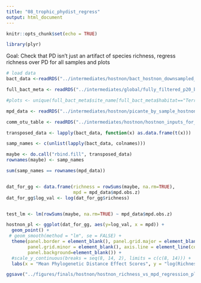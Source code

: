 ```yaml
---
title: "08_trophic_phydist_regress"
output: html_document
---
```


```r
knitr::opts_chunk$set(echo = TRUE)
```

```r
library(plyr)
```

Goal: Check that PD isn’t just an artifact of species richness, regress richness over PD for all samples and plots

```r
# load data
bact_data <-readRDS("../intermediates/hostnon/bact_hostnon_downsampled_abuns.rds")

full_bact_meta <- readRDS("../intermediates/global/fully_filtered_p20_bact_otu_metadata_matched_up.rds")

#plots <- unique(full_bact_meta$site_name[full_bact_meta$habitat=="Terrestrial"])

mpd_data <- readRDS("../intermediates/hostnon/picante_by_sample_hostnon_results.rds")

comm_otu_table <- readRDS("../intermediates/hostnon/hostnon_inputs_for_picante_by_sample.rds")

```

```r

transposed_data <- lapply(bact_data, function(x) as.data.frame(t(x)))

samp_names <- c(unlist(lapply(bact_data, colnames)))

maybe <- do.call("rbind.fill", transposed_data)
rownames(maybe) <- samp_names

sum(samp_names == rownames(mpd_data))


dat_for_gg <- data.frame(richness = rowSums(maybe, na.rm=TRUE),
                         mpd = mpd_data$mpd.obs.z)
dat_for_gg$log_val <- log(dat_for_gg$richness)


test_lm <- lm(rowSums(maybe, na.rm=TRUE) ~ mpd_data$mpd.obs.z)

hostnon_pl <- ggplot(dat_for_gg, aes(y=log_val, x = mpd)) +
  geom_point() +
 # geom_smooth(method = "lm", se = FALSE) +
  theme(panel.border = element_blank(), panel.grid.major = element_blank(),
        panel.grid.minor = element_blank(), axis.line = element_line(colour = "black"),
        panel.background=element_blank()) +
  #scale_y_continuous(breaks = seq(8, 14, 2), limits = c(c(8, 14))) +
  labs(x = "Mean Phylogenetic Distance Effect Scores", y = "log(Richness by Sample)")

ggsave("../figures/finals/hostnon/hostnon_richness_vs_mpd_regression_plot.pdf", width=5, height=4)

```




